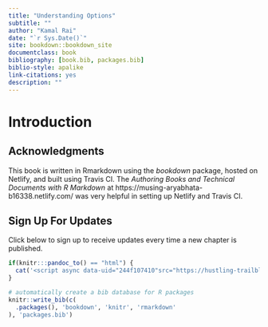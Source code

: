 ```yaml
--- 
title: "Understanding Options"
subtitle: "" 
author: "Kamal Rai"
date: "`r Sys.Date()`"
site: bookdown::bookdown_site
documentclass: book
bibliography: [book.bib, packages.bib]
biblio-style: apalike
link-citations: yes
description: ""
---
```


# Introduction {-}



## Acknowledgments {-}

This book is written in Rmarkdown using the _bookdown_ package, hosted on Netlify, and built using Travis CI. The _Authoring Books and Technical Documents with R Markdown_ at https://musing-aryabhata-b16338.netlify.com/ was very helpful in setting up Netlify and Travis CI. 

## Sign Up For Updates {-}
Click below to sign up to receive updates every time a new chapter is published. 

<!-- Source: https://stackoverflow.com/questions/25528067/ifelse-action-depending-on-document-type-in-rmarkdown -->
```r
if(knitr:::pandoc_to() == "html") {
  cat('<script async data-uid="244f107410"src="https://hustling-trailblazer-1491.ck.page/244f107410/index.js"></script>')
}
```

```r
# automatically create a bib database for R packages
knitr::write_bib(c(
  .packages(), 'bookdown', 'knitr', 'rmarkdown'
), 'packages.bib')
```
